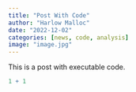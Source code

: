 ```yaml
---
title: "Post With Code"
author: "Harlow Malloc"
date: "2022-12-02"
categories: [news, code, analysis]
image: "image.jpg"
---
```


This is a post with executable code.

```r
1 + 1
```
